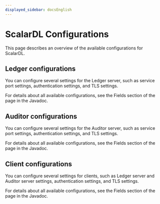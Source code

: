 ```yaml
---
displayed_sidebar: docsEnglish
---
```


# ScalarDL Configurations


This page describes an overview of the available configurations for ScalarDL.

## Ledger configurations

You can configure several settings for the Ledger server, such as service port settings, authentication settings, and TLS settings.

For details about all available configurations, see the Fields section of the <JavadocLink packageName="scalardl-common" path="com/scalar/dl/ledger/config" className="LedgerConfig" /> page in the Javadoc.

## Auditor configurations

You can configure several settings for the Auditor server, such as service port settings, authentication settings, and TLS settings.

For details about all available configurations, see the Fields section of the <JavadocLink packageName="scalardl-common" path="com/scalar/dl/auditor/config" className="AuditorConfig" /> page in the Javadoc.

## Client configurations

You can configure several settings for clients, such as Ledger server and Auditor server settings, authentication settings, and TLS settings.

For details about all available configurations, see the Fields section of the <JavadocLink packageName="scalardl-java-client-sdk" path="com/scalar/dl/client/config" className="ClientConfig" /> page in the Javadoc.
